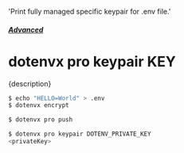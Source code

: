   'Print fully managed specific keypair for .env file.'

##### [Advanced](/docs/advanced)
# dotenvx pro keypair KEY

<p className="lead">{description}</p>

```sh
$ echo "HELLO=World" > .env
$ dotenvx encrypt

$ dotenvx pro push

$ dotenvx pro keypair DOTENV_PRIVATE_KEY
<privateKey>
```
